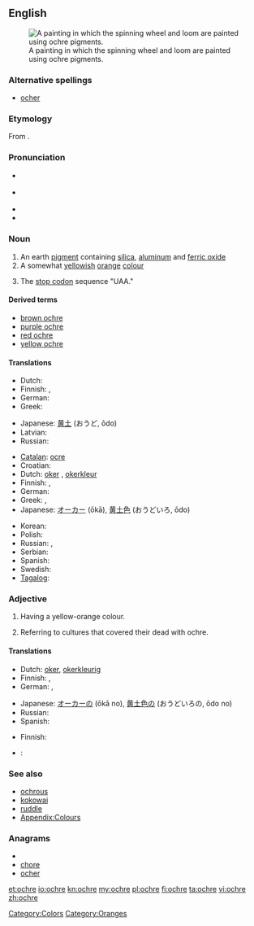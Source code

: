 ==English==
{{wikipedia}}
[[File:The Spinners - Sigrid Holmwood - 2007 RS.jpg|thumb|A painting in which the spinning wheel and loom are painted using ochre pigments.]]

===Alternative spellings===
* [[ocher]]

===Etymology===
From {{etyl|grc}} {{term|lang=grc|ὤχρα|tr=ōkhra||pale yellow}}.

===Pronunciation===
* {{a|UK}} {{IPA|/ˈəʊkə/}}
* {{a|US}} {{IPA|/ˈoʊkɚ/}}
* {{audio|en-us-ochre.ogg|Audio (US)}}
* {{rhymes|əʊkə(r)}}

===Noun===
{{en-noun}}

# An earth [[pigment]] containing [[silica]], [[aluminum]] and [[ferric oxide]]
# A somewhat [[yellow]]ish [[orange]] [[color|colour]]
#: {{color panel|E3A857}}
# {{molecular biology|colloquial}} The [[stop codon]] sequence "UAA."

====Derived terms====
* [[brown ochre]]
* [[purple ochre]]
* [[red ochre]]
* [[yellow ochre]]

====Translations====
{{trans-top|earth pigment}}
* Dutch: {{t+|nl|oker|n}}
* Finnish: {{t|fi|keltamulta}}, {{t|fi|okra}}
* German: {{t|de|Ocker|m}}
* Greek: {{t+|el|ώχρα|f|tr=óchra}}
{{trans-mid}}
* Japanese: [[黄土]] (おうど, ōdo)
* Latvian: {{t|lv|okers|m}}
* Russian: {{t|ru|охра}}
{{trans-bottom}}

{{trans-top|yellowish-orange colour}}
* [[Catalan]]: [[ocre]]
* Croatian: {{t-|hr|oker|m}}
* Dutch: [[oker]] {{n}}, [[okerkleur]]
* Finnish: {{t-|fi|okra}}, {{t|fi|okrankeltainen}}
* German: {{t-|de|Ocker}}
* Greek: {{t+|el|ώχρα|f|tr=óchra}}, {{t|el|υποκίτρινο|n|tr=ypokítrino}}
* Japanese: [[オーカー]] (ōkā), [[黄土色]] (おうどいろ, ōdo)
{{trans-mid}}
* Korean: {{t|ko|황토|tr=hwangto|sc=Hang}}
* Polish: {{t|pl|ochra|f}}
* Russian: {{t|ru|жёлто-оранжевый}} {{t|ru|цвет|m}}, {{t|ru|охра}}
* Serbian: {{t-|sr|oker}}
* Spanish: {{t+|es|ocre}}
* Swedish: {{t|sv|ockra|c}}
* [[Tagalog]]: {{t|tl|okre|xs=Tagalog}}
{{trans-bottom}}

===Adjective===
{{en-adj|-}}

# Having a yellow-orange colour.
# {{archaeology}} Referring to cultures that covered their dead with ochre.

====Translations====
{{trans-top|having yellow-orange colour}}
* Dutch: [[oker]], [[okerkleurig]]
* Finnish: {{t|fi|okra}}, {{t|fi|okrankeltainen}}
* German: {{t|de|ocker}}, {{t|de|ockerfarben}}
{{trans-mid}}
* Japanese: [[オーカー]]の (ōkā no), [[黄土色]]の (おうどいろの, ōdo no)
* Russian: {{t|ru|жёлто-оранжевый}}
* Spanish: {{t+|es|ocre}}
{{trans-bottom}}

{{trans-top|in archeology}}
* Finnish: {{t|fi|okrahauta|alt=okrahauta-}}
{{trans-mid}}
{{trans-bottom}}

{{checktrans-top}}
* {{ttbc|Croatian}}: {{t-|hr|oker|m}} <!-- noun or adjective? -->
{{trans-bottom}}

===See also===
* [[ochrous]]
* [[kokowai]]
* [[ruddle]]
* [[Appendix:Colours]]

===Anagrams===
* {{alphagram|cehor}}
* [[chore#English|chore]]
* [[ocher#English|ocher]]

[[Category:Colors]]
[[Category:Oranges]]

[[et:ochre]]
[[io:ochre]]
[[kn:ochre]]
[[my:ochre]]
[[pl:ochre]]
[[fi:ochre]]
[[ta:ochre]]
[[vi:ochre]]
[[zh:ochre]]